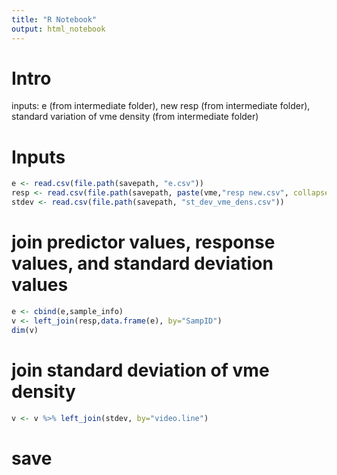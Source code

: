 ```yaml
---
title: "R Notebook"
output: html_notebook
---
```

# Intro
inputs: e (from intermediate folder), new resp (from intermediate folder), standard variation of vme density (from intermediate folder)

# Inputs
```r
e <- read.csv(file.path(savepath, "e.csv"))
resp <- read.csv(file.path(savepath, paste(vme,"resp new.csv", collapse=" ")))
stdev <- read.csv(file.path(savepath, "st_dev_vme_dens.csv"))
```

# join predictor values, response values, and standard deviation values
```r
e <- cbind(e,sample_info)
v <- left_join(resp,data.frame(e), by="SampID")
dim(v)
```
# join standard deviation of vme density
```r
v <- v %>% left_join(stdev, by="video.line")
```



# save